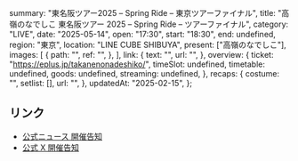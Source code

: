   summary: "東名阪ツアー2025 – Spring Ride – 東京ツアーファイナル",
  title: "高嶺のなでしこ 東名阪ツアー 2025 – Spring Ride – ツアーファイナル",
  category: "LIVE",
  date: "2025-05-14",
  open: "17:30",
  start: "18:30",
  end: undefined,
  region: "東京",
  location: "LINE CUBE SHIBUYA",
  present: ["高嶺のなでしこ"],
  images: [
    {
      path: "",
      ref: "",
    },
  ],
  link: {
    text: "",
    url: "",
  },
  overview: {
    ticket: "https://eplus.jp/takanenonadeshiko/",
    timeSlot: undefined,
    timetable: undefined,
    goods: undefined,
    streaming: undefined,
  },
  recaps: {
    costume: "",
    setlist: [],
    url: "",
  },
  updatedAt: "2025-02-15",
};

## リンク

- [公式ニュース 開催告知](https://takanenonadeshiko.jp/?p=3375)
- [公式 X 開催告知](https://x.com/takanenofficial/status/1890357852654432475)
